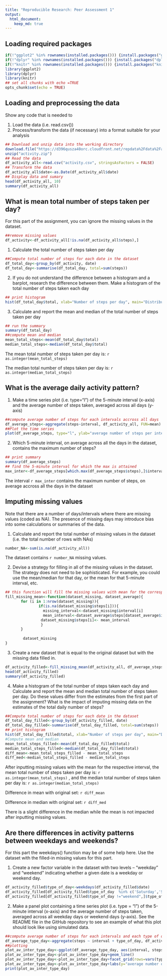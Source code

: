 ```yaml
---
title: "Reproducible Research: Peer Assessment 1"
output: 
  html_document:
    keep_md: true
---
```


## Loading required packages

```r
if(!"ggplot2" %in% rownames(installed.packages())) {install.packages("ggplot2")}
if(!"dplyr" %in% rownames(installed.packages())) {install.packages("dplyr")}
if(!"knitr" %in% rownames(installed.packages())) {install.packages("knitr")}
library(ggplot2)
library(dplyr)
library(knitr)
## set all chunks with echo =TRUE
opts_chunk$set(echo = TRUE)
```

## Loading and preprocessing the data

Show any code that is needed to

1. Load the data (i.e. \color{red}{\verb|read.csv()|}read.csv())
2. Process/transform the data (if necessary) into a format suitable for your analysis

```r
## Download and unzip data into the working directory
download.file("https://d396qusza40orc.cloudfront.net/repdata%2Fdata%2Factivity.zip", "activity.zip")
unzip("activity.zip")
## Read the data
df_activity_all<-read.csv("activity.csv", stringsAsFactors = FALSE)
## Transform the data
df_activity_all$date<-as.Date(df_activity_all$date)
## Display data and sumary
head(df_activity_all, 10)
summary(df_activity_all)
```


## What is mean total number of steps taken per day?
For this part of the assignment, you can ignore the missing values in the dataset.

```r
##remove missing values
df_activity<-df_activity_all[!is.na(df_activity_all$steps),]
```
1. Calculate the total number of steps taken per day

```r
##Compute total number of steps for each date in the dataset
df_total_day<-group_by(df_activity, date)
df_total_day<-summarise(df_total_day, total=sum(steps))
```

2. If you do not understand the difference between a histogram and a barplot, research the difference between them. Make a histogram of the total number of steps taken each day

```r
## print histogram
hist(df_total_day$total, xlab="Number of steps per day", main="Distribution of total number of steps per day")
```

3. Calculate and report the mean and median of the total number of steps taken per day

```r
## run the summary
summary(df_total_day)
##compute mean and median
mean_total_steps<-mean(df_total_day$total)
median_total_steps<-median(df_total_day$total)
```

The mean total number of steps taken per day is: `r as.integer(mean_total_steps)`

The median total number of steps taken per day is: `r as.integer(median_total_steps)`

## What is the average daily activity pattern?

1. Make a time series plot (i.e. type="l") of the 5-minute interval (x-axis) and the average number of steps taken, averaged across all days (y-axis)

```r
##compute average number of steps for each intervals accross all days
df_average_steps<-aggregate(steps~interval, df_activity_all, FUN=mean)
##Plot the time series
plot(df_average_steps, type="l", ylab="average number of steps per interval", main="Average number of steps accross all days")
```

2. Which 5-minute interval, on average across all the days in the dataset, contains the maximum number of steps?

```r
## print summary
summary(df_average_steps)
## find the 5-minute interval for which the max is attained 
max_inter<-df_average_steps[which.max(df_average_steps$steps),]$interval
```
The interval `r max_inter ` contains the maximum number of steps, on average accross all the days in the dataset

## Imputing missing values

Note that there are a number of days/intervals where there are missing values (coded as NA). The presence of missing days may introduce bias into some calculations or summaries of the data.

1. Calculate and report the total number of missing values in the dataset (i.e. the total number of rows with NAs)

```r
number_NA<-sum(is.na(df_activity_all))
```

The dataset contains `r number_NA ` missing values.

2. Devise a strategy for filling in all of the missing values in the dataset. The strategy does not need to be sophisticated. For example, you could use the mean/median for that day, or the mean for that 5-minute interval, etc.
```r
## this function will fill the missing values with mean for the corresponding interval
fill_missing_mean<-function(dataset_missing, dataset_average){
       for (i in 1:nrow(dataset_missing)){
               if(is.na(dataset_missing$steps[i])){
                 missing_interval<-dataset_missing$interval[i]
                 mean_interval<-dataset_average$steps[dataset_average$interval == missing_interval]
                dataset_missing$steps[i]<- mean_interval
                }
       }
        
        dataset_missing
}
```


3. Create a new dataset that is equal to the original dataset but with the missing data filled in.

```r
df_activity_filled<-fill_missing_mean(df_activity_all, df_average_steps)
head(df_activity_filled)
summary(df_activity_filled)
```


4. Make a histogram of the total number of steps taken each day and Calculate and report the mean and median total number of steps taken per day. Do these values differ from the estimates from the first part of the assignment? What is the impact of imputing missing data on the estimates of the total daily number of steps?

```r
##Compute total number of steps for each date in the dataset
df_total_day_filled<-group_by(df_activity_filled, date)
df_total_day_filled<-summarise(df_total_day_filled, total=sum(steps))
## print histogram
hist(df_total_day_filled$total, xlab="Number of steps per day", main="Distribution of total number of steps per day (filled missing values")
#Compute mean and median
mean_total_steps_filled<-mean(df_total_day_filled$total)
median_total_steps_filled<-median(df_total_day_filled$total)
diff_mean<-mean_total_steps_filled - mean_total_steps
diff_med<-median_total_steps_filled - median_total_steps
```
After inputting missing values with the mean for the respective interval, the mean total number of steps taken per day is: `r as.integer(mean_total_steps)` , and the median total number of steps taken per day is: `r as.integer(median_total_steps)`

Difference in mean with original set: `r diff_mean`

Difference in median with original set: `r diff_med`

There is a slight difference in the median while the mean is not impacted after inputting missing values. 

## Are there differences in activity patterns between weekdays and weekends?
For this part the weekdays() function may be of some help here. Use the dataset with the filled-in missing values for this part.

1. Create a new factor variable in the dataset with two levels – “weekday” and “weekend” indicating whether a given date is a weekday or weekend day.

```r
df_activity_filled$type_of_day<-weekdays(df_activity_filled$date)
df_activity_filled[df_activity_filled$type_of_day  %in% c('Saturday','Sunday'),]$type_of_day<-"weekend"
df_activity_filled[df_activity_filled$type_of_day !="weekend",]$type_of_day<-"weekday"
```

2. Make a panel plot containing a time series plot (i.e. type = “l”) of the 5-minute interval (x-axis) and the average number of steps taken, averaged across all weekday days or weekend days (y-axis). See the README file in the GitHub repository to see an example of what this plot should look like using simulated data.

```r
##compute average number of steps for each intervals and each type of day accross all days 
df_average_type_day<-aggregate(steps ~ interval + type_of_day, df_activity_filled, FUN=mean)
##plotting
plot_av_inter_type_day<-ggplot(df_average_type_day, aes(interval, steps))
plot_av_inter_type_day<-plot_av_inter_type_day+geom_line()
plot_av_inter_type_day<-plot_av_inter_type_day+facet_grid(rows=vars(type_of_day))
plot_av_inter_type_day<-plot_av_inter_type_day+labs(y="average number of steps accross all days", title="Average number of steps per interval, accross all days")
print(plot_av_inter_type_day)
```
